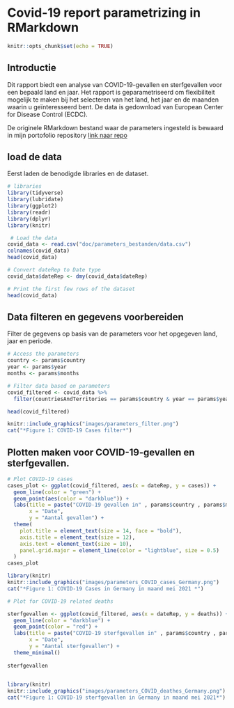 
# Covid-19 report parametrizing in RMarkdown

```r
knitr::opts_chunk$set(echo = TRUE)
```

## Introductie
Dit rapport biedt een analyse van COVID-19-gevallen en sterfgevallen voor een bepaald land en jaar. Het rapport is geparametriseerd om flexibiliteit mogelijk te maken bij het selecteren van het land, het jaar en de maanden waarin u geïnteresseerd bent.
De data is gedownload van European Center for Disease Control (ECDC).

De originele RMarkdown bestand waar de parameters ingesteld is bewaard in mijn portofolio repository [link naar repo](https://github.com/MarianaMousa1/portofolio.git)

## load de data 
Eerst laden de benodigde libraries en de dataset.
```r
# libraries
library(tidyverse)
library(lubridate)
library(ggplot2)
library(readr)
library(dplyr)
library(knitr)

 # Load the data
covid_data <- read.csv("doc/parameters_bestanden/data.csv")
colnames(covid_data)
head(covid_data)

# Convert dateRep to Date type
covid_data$dateRep <- dmy(covid_data$dateRep)

# Print the first few rows of the dataset
head(covid_data)

```

## Data filteren en gegevens voorbereiden
Filter de gegevens op basis van de parameters voor het opgegeven land, jaar en periode.

```r
# Access the parameters
country <- params$country
year <- params$year
months <- params$months

```

```r
# Filter data based on parameters
covid_filtered <- covid_data %>%
  filter(countriesAndTerritories == params$country & year == params$year & month %in% params$months)

head(covid_filtered)
```

```r
knitr::include_graphics("images/parameters_filter.png")
cat("*Figure 1: COVID-19 Cases filter*") 
```


## Plotten maken voor COVID-19-gevallen en sterfgevallen.

```r
# Plot COVID-19 cases
cases_plot <- ggplot(covid_filtered, aes(x = dateRep, y = cases)) +
  geom_line(color = "green") +
  geom_point(aes(color = "darkblue")) +
  labs(title = paste("COVID-19 gevallen in" , params$country , params$months , params$year , sep = " "),
       x = "Date",
       y = "Aantal gevallen") +
  theme(
    plot.title = element_text(size = 14, face = "bold"),
    axis.title = element_text(size = 12),
    axis.text = element_text(size = 10),
    panel.grid.major = element_line(color = "lightblue", size = 0.5)
  )
cases_plot

```

```r
library(knitr)
knitr::include_graphics("images/parameters_COVID_cases_Germany.png")
cat("*Figure 1: COVID-19 Cases in Germany in maand mei 2021 *")
```

```r

# Plot for COVID-19 related deaths

sterfgevallen <- ggplot(covid_filtered, aes(x = dateRep, y = deaths)) +
  geom_line(color = "darkblue") +
  geom_point(color = "red") +
  labs(title = paste("COVID-19 sterfgevallen in" , params$country , params$months , params$year, sep = " "),
       x = "Date",
       y = "Aantal sterfgevallen") +
  theme_minimal()
 
sterfgevallen
  
```

```r
library(knitr)
knitr::include_graphics("images/parameters_COVID_deathes_Germany.png")
cat("*Figure 1: COVID-19 sterfgevallen in Germany in maand mei 2021*")
```











